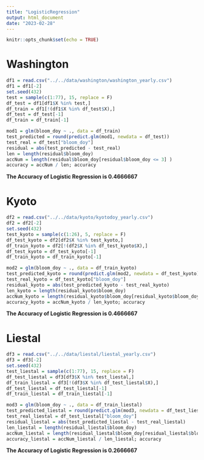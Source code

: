 ```yaml
---
title: "LogisticRegression"
output: html_document
date: "2023-02-28"
---
```


```r
knitr::opts_chunk$set(echo = TRUE)
```

# Washington

```r
df1 = read.csv("../../data/washington/washington_yearly.csv")
df1 = df1[-2]
set.seed(432)
test = sample(c(1:77), 15, replace = F)
df_test = df1[df1$X %in% test,]
df_train = df1[!(df1$X %in% df_test$X),]
df_test = df_test[-1]
df_train = df_train[-1]
```

```r
mod1 = glm(bloom_doy ~ ., data = df_train)
test_predicted = round(predict.glm(mod1, newdata = df_test))
test_real = df_test["bloom_doy"]
residual = abs(test_predicted - test_real)
len = length(residual$bloom_doy)
accNum = length(residual$bloom_doy[residual$bloom_doy <= 3] )
accuracy = accNum / len; accuracy
```

**The Accuracy of Logistic Regression is 0.4666667**

# Kyoto

```r
df2 = read.csv("../../data/kyoto/kyotodoy_yearly.csv")
df2 = df2[-2]
set.seed(432)
test_kyoto = sample(c(1:26), 5, replace = F)
df_test_kyoto = df2[df2$X %in% test_kyoto,]
df_train_kyoto = df2[!(df2$X %in% df_test_kyoto$X),]
df_test_kyoto = df_test_kyoto[-1]
df_train_kyoto = df_train_kyoto[-1]
```

```r
mod2 = glm(bloom_doy ~ ., data = df_train_kyoto)
test_predicted_kyoto = round(predict.glm(mod2, newdata = df_test_kyoto))
test_real_kyoto = df_test_kyoto["bloom_doy"]
residual_kyoto = abs(test_predicted_kyoto - test_real_kyoto)
len_kyoto = length(residual_kyoto$bloom_doy)
accNum_kyoto = length(residual_kyoto$bloom_doy[residual_kyoto$bloom_doy <= 3] )
accuracy_kyoto = accNum_kyoto / len_kyoto; accuracy
```

**The Accuracy of Logistic Regression is 0.4666667**

# Liestal

```r
df3 = read.csv("../../data/liestal/liestal_yearly.csv")
df3 = df3[-2]
set.seed(432)
test_liestal = sample(c(1:77), 15, replace = F)
df_test_liestal = df3[df3$X %in% test_liestal,]
df_train_liestal = df3[!(df3$X %in% df_test_liestal$X),]
df_test_liestal = df_test_liestal[-1]
df_train_liestal = df_train_liestal[-1]
```

```r
mod3 = glm(bloom_doy ~ ., data = df_train_liestal)
test_predicted_liestal = round(predict.glm(mod3, newdata = df_test_liestal))
test_real_liestal = df_test_liestal["bloom_doy"]
residual_liestal = abs(test_predicted_liestal - test_real_liestal)
len_liestal = length(residual_liestal$bloom_doy)
accNum_liestal = length(residual_liestal$bloom_doy[residual_liestal$bloom_doy <= 3] )
accuracy_liestal = accNum_liestal / len_liestal; accuracy
```

**The Accuracy of Logistic Regression is 0.2666667**
